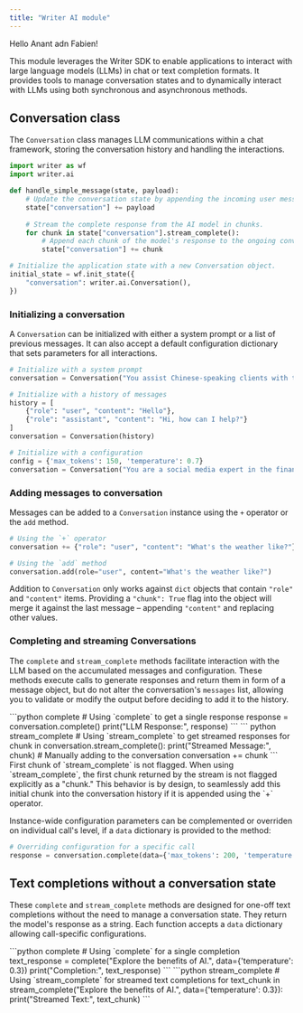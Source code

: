 ```yaml
---
title: "Writer AI module"
---
```


Hello Anant  adn Fabien!

This module leverages the Writer SDK to enable applications to interact with large language models (LLMs) in chat or text completion formats. It provides tools to manage conversation states and to dynamically interact with LLMs using both synchronous and asynchronous methods.

## Conversation class
The `Conversation` class manages LLM communications within a chat framework, storing the conversation history and handling the interactions.

```python
import writer as wf
import writer.ai

def handle_simple_message(state, payload):
    # Update the conversation state by appending the incoming user message.
    state["conversation"] += payload
    
    # Stream the complete response from the AI model in chunks.
    for chunk in state["conversation"].stream_complete():
        # Append each chunk of the model's response to the ongoing conversation state.
        state["conversation"] += chunk

# Initialize the application state with a new Conversation object.
initial_state = wf.init_state({
    "conversation": writer.ai.Conversation(),
})
```

### Initializing a conversation
A `Conversation` can be initialized with either a system prompt or a list of previous messages. It can also accept a default configuration dictionary that sets parameters for all interactions.


```python
# Initialize with a system prompt
conversation = Conversation("You assist Chinese-speaking clients with their questions")

# Initialize with a history of messages
history = [
    {"role": "user", "content": "Hello"},
    {"role": "assistant", "content": "Hi, how can I help?"}
]
conversation = Conversation(history)

# Initialize with a configuration
config = {'max_tokens': 150, 'temperature': 0.7}
conversation = Conversation("You are a social media expert in the financial industry", config=config)
```

### Adding messages to conversation
Messages can be added to a `Conversation` instance using the `+` operator or the `add` method.

```python
# Using the `+` operator
conversation += {"role": "user", "content": "What's the weather like?"}

# Using the `add` method
conversation.add(role="user", content="What's the weather like?")
```

Addition to `Conversation` only works against `dict` objects that contain `"role"` and `"content"` items. Providing a `"chunk": True` flag into the object will merge it against the last message – appending `"content"` and replacing other values.

### Completing and streaming Conversations

The `complete` and `stream_complete` methods facilitate interaction with the LLM based on the accumulated messages and configuration. These methods execute calls to generate responses and return them in form of a message object, but do not alter the conversation's `messages` list, allowing you to validate or modify the output before deciding to add it to the history.

<CodeGroup>
```python complete
# Using `complete` to get a single response
response = conversation.complete()
print("LLM Response:", response)
```
``` python stream_complete
# Using `stream_complete` to get streamed responses
for chunk in conversation.stream_complete():
    print("Streamed Message:", chunk)
    # Manually adding to the conversation
    conversation += chunk
```
</CodeGroup>



<Tip> 
First chunk of `stream_complete` is not flagged. When using `stream_complete`, the first chunk returned by the stream is not flagged explicitly as a "chunk." This behavior is by design, to seamlessly add this initial chunk into the conversation history if it is appended using the `+` operator.
</Tip>

Instance-wide configuration parameters can be complemented or overriden on individual call's level, if a `data` dictionary is provided to the method:

```python
# Overriding configuration for a specific call
response = conversation.complete(data={'max_tokens': 200, 'temperature': 0.5})
```

## Text completions without a conversation state
These `complete` and `stream_complete` methods are designed for one-off text completions without the need to manage a conversation state. They return the model's response as a string. Each function accepts a `data` dictionary allowing call-specific configurations.

<CodeGroup>
```python complete
# Using `complete` for a single completion
text_response = complete("Explore the benefits of AI.", data={'temperature': 0.3})
print("Completion:", text_response)
```
```python stream_complete
# Using `stream_complete` for streamed text completions
for text_chunk in stream_complete("Explore the benefits of AI.", data={'temperature': 0.3}):
    print("Streamed Text:", text_chunk)
```
</CodeGroup>


